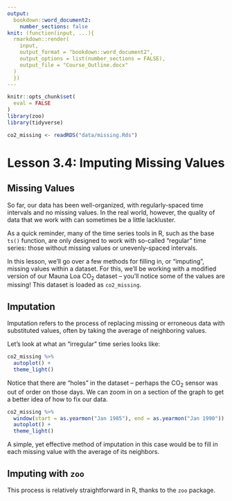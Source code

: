 ```yaml
---
output: 
  bookdown::word_document2:
    number_sections: false
knit: (function(input, ...){
  rmarkdown::render(
    input,
    output_format = "bookdown::word_document2",
    output_options = list(number_sections = FALSE),
    output_file = "Course_Outline.docx"
  )
  })
---
```

```r
knitr::opts_chunk$set(
  eval = FALSE
)
library(zoo)
library(tidyverse)

co2_missing <- readRDS("data/missing.Rds")
```

# Lesson 3.4: Imputing Missing Values

## Missing Values

So far, our data has been well-organized, with regularly-spaced time intervals and no missing values. In the real world, however, the quality of data that we work with can sometimes be a little lackluster.

As a quick reminder, many of the time series tools in R, such as the base `ts()` function, are only designed to work with so-called "regular" time series: those without missing values or unevenly-spaced intervals.

In this lesson, we'll go over a few methods for filling in, or "imputing", missing values within a dataset. For this, we'll be working with a modified version of our Mauna Loa CO$_2$ dataset -- you'll notice some of the values are missing! This dataset is loaded as `co2_missing`.


## Imputation

Imputation refers to the process of replacing missing or erroneous data with substituted values, often by taking the average of neighboring values.

Let's look at what an "irregular" time series looks like:

```r
co2_missing %>% 
  autoplot() + 
  theme_light()
```

Notice that there are "holes" in the dataset -- perhaps the CO$_2$ sensor was out of order on those days. We can zoom in on a section of the graph to get a better idea of how to fix our data.

```r
co2_missing %>% 
  window(start = as.yearmon("Jan 1985"), end = as.yearmon("Jan 1990")) %>% 
  autoplot() + 
  theme_light()
```

A simple, yet effective method of imputation in this case would be to fill in each missing value with the average of its neighbors.


## Imputing with `zoo`

This process is relatively straightforward in R, thanks to the `zoo` package.

